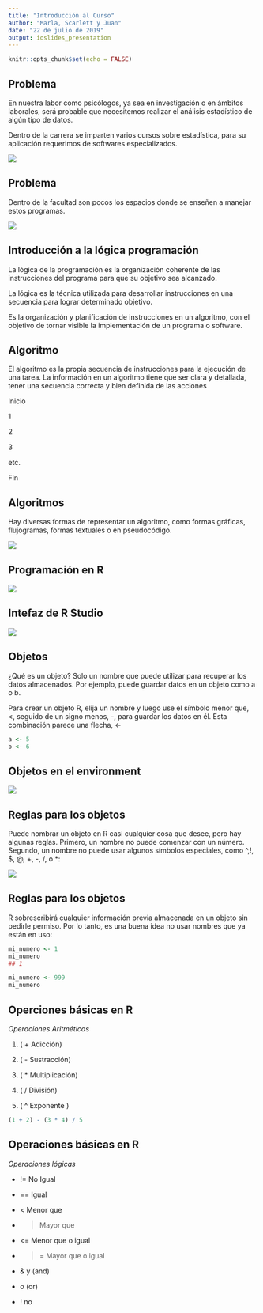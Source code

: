 ```yaml
---
title: "Introducción al Curso"
author: "Marla, Scarlett y Juan"
date: "22 de julio de 2019"
output: ioslides_presentation
---
```


```r
knitr::opts_chunk$set(echo = FALSE)
```

## Problema

En nuestra labor como psicólogos, ya sea en investigación o en ámbitos laborales,  será probable que necesitemos realizar el análisis estadístico de algún tipo de datos.

Dentro de la carrera se imparten varios cursos sobre estadística, para su aplicación requerimos de softwares especializados.

![](imagenes/logos-estad.png)

## Problema

Dentro de la facultad son pocos los espacios donde se enseñen a manejar estos programas. 

![](imagenes/duda-chica.jpg)

## Introducción a la lógica programación 

La lógica de la programación es la organización coherente de las instrucciones del programa para que su objetivo sea alcanzado.

La lógica es la técnica utilizada para desarrollar instrucciones en una secuencia para lograr determinado objetivo.

Es la organización y planificación de instrucciones en un algoritmo, con el objetivo de tornar visible la implementación de un programa o software.

## Algoritmo

El algoritmo es la propia secuencia de instrucciones para la ejecución de una tarea.
La información en un algoritmo tiene que ser clara y detallada, tener una secuencia correcta y bien definida de las acciones

Inicio 
 
 1
 
 2
 
 3 
 
 etc.

Fin 

## Algoritmos 

Hay diversas formas de representar un algoritmo, como formas gráficas, flujogramas, formas textuales o en pseudocódigo.

![](imagenes/algoritmo.gif)

## Programación en  R

![](imagenes/esquema.png)


## Intefaz de R Studio

![](imagenes/interfaz.png)


## Objetos

¿Qué es un objeto? Solo un nombre que puede utilizar para recuperar los datos almacenados. Por ejemplo, puede guardar datos en un objeto como a o b. 

Para crear un objeto R, elija un nombre y luego use el símbolo menor que, <, seguido de un signo menos, -, para guardar los datos en él. Esta combinación parece una flecha, <-

```r
a <- 5
b <- 6
```

## Objetos en el environment

![](imagenes/ejemplo-j-1.png)

## Reglas para los objetos 

Puede nombrar un objeto en R casi cualquier cosa que desee, pero hay algunas reglas. Primero, un nombre no puede comenzar con un número. Segundo, un nombre no puede usar algunos símbolos especiales, como ^,!, $, @, +, -, /, o *:

![](imagenes/ejemplo-j-2.png)

## Reglas para los objetos 

R sobrescribirá cualquier información previa almacenada en un objeto sin pedirle permiso. Por lo tanto, es una buena idea no usar nombres que ya están en uso:

```r
mi_numero <- 1
mi_numero
## 1

mi_numero <- 999
mi_numero
```

## Operciones básicas en R 

*Operaciones Aritméticas*

1. ( + Adicción)

2. ( - Sustracción)

3. ( * Multiplicación)

4. ( / División)

5. ( ^ Exponente )


```r
(1 + 2) - (3 * 4) / 5 
```

## Operaciones básicas en R

*Operaciones lógicas*

- != No Igual

- == Igual

- < Menor que 

- > Mayor que

- <= Menor que o igual 

- >= Mayor que o igual 

- & y (and)

- | o (or)

- ! no

